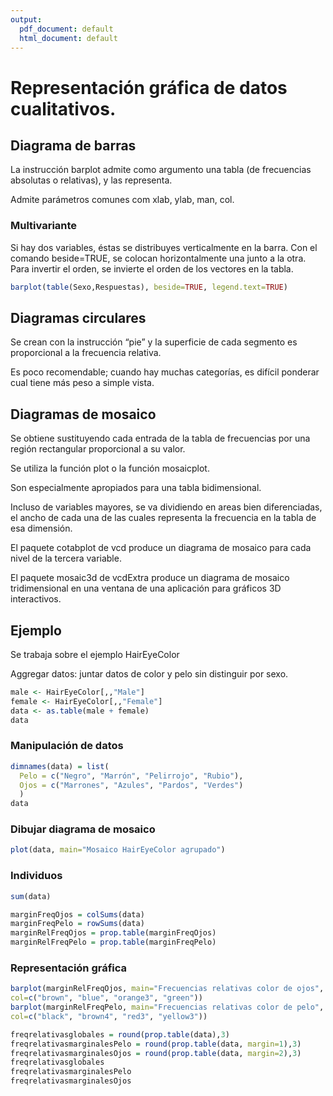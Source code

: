 ```yaml
---
output:
  pdf_document: default
  html_document: default
---
```


# Representación gráfica de datos cualitativos.


## Diagrama de barras
La instrucción barplot admite como argumento una tabla (de frecuencias absolutas o relativas), y las representa.

Admite parámetros comunes com xlab, ylab, man, col. 

### Multivariante
Si hay dos variables, éstas se distribuyes verticalmente en la barra. Con el comando beside=TRUE, se colocan horizontalmente una junto a la otra. Para invertir el orden, se invierte el orden de los vectores en la tabla.
```r
barplot(table(Sexo,Respuestas), beside=TRUE, legend.text=TRUE)
```

## Diagramas circulares
Se crean con la instrucción "pie" y la superficie de cada segmento es proporcional a la frecuencia relativa.

Es poco recomendable; cuando hay muchas categorías, es difícil ponderar cual tiene más peso a simple vista.

## Diagramas de mosaico

Se obtiene sustituyendo cada entrada de la tabla de frecuencias por una región rectangular proporcional a su valor. 

Se utiliza la función plot o la función mosaicplot. 

Son especialmente apropiados para una tabla bidimensional.

Incluso de variables mayores, se va dividiendo en areas bien diferenciadas, el ancho de cada una de las cuales representa la frecuencia en la tabla de esa dimensión.

El paquete cotabplot de vcd produce un diagrama de mosaico para cada nivel de la tercera variable.

El paquete mosaic3d de vcdExtra produce un diagrama de mosaico tridimensional en una ventana de una aplicación para gráficos 3D interactivos.

## Ejemplo

Se trabaja sobre el ejemplo HairEyeColor

Aggregar datos: juntar datos de color y pelo sin distinguir por sexo.
```r
male <- HairEyeColor[,,"Male"]
female <- HairEyeColor[,,"Female"]
data <- as.table(male + female)
data
```

### Manipulación de datos
```r
dimnames(data) = list(
  Pelo = c("Negro", "Marrón", "Pelirrojo", "Rubio"),
  Ojos = c("Marrones", "Azules", "Pardos", "Verdes")
  )
data
```

### Dibujar diagrama de mosaico
```r

plot(data, main="Mosaico HairEyeColor agrupado")
```
### Individuos
```r
sum(data)
```

```r

marginFreqOjos = colSums(data)
marginFreqPelo = rowSums(data)
marginRelFreqOjos = prop.table(marginFreqOjos)
marginRelFreqPelo = prop.table(marginFreqPelo)
```


### Representación gráfica
```r
barplot(marginRelFreqOjos, main="Frecuencias relativas color de ojos", ylim=c(0,0.4),
col=c("brown", "blue", "orange3", "green"))
barplot(marginRelFreqPelo, main="Frecuencias relativas color de pelo", ylim=c(0,0.5),
col=c("black", "brown4", "red3", "yellow3"))
```
```r
freqrelativasglobales = round(prop.table(data),3)
freqrelativasmarginalesPelo = round(prop.table(data, margin=1),3)
freqrelativasmarginalesOjos = round(prop.table(data, margin=2),3)
freqrelativasglobales
freqrelativasmarginalesPelo
freqrelativasmarginalesOjos
```

